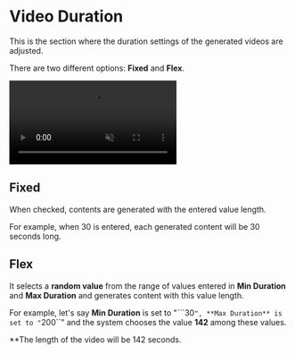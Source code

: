 # Video Duration

This is the section where the duration settings of the generated videos are adjusted.

There are two different options: **Fixed** and **Flex**.



<video autoPlay muted loop controls>
  <source src="/fabrika-süre.mp4" type="video/mp4" />
  Your browser does not support the video tag.
</video>



## Fixed

When checked, contents are generated with the entered value length.

For example, when 30 is entered, each generated content will be 30 seconds long.


## Flex

It selects a **random value** from the range of values entered in **Min Duration** and **Max Duration** and generates content with this value length.


For example, let's say **Min Duration** is set to "```30``", **Max Duration** is set to "``200``" and the system chooses the value **142** among these values. 

**The length of the video will be 142 seconds.

